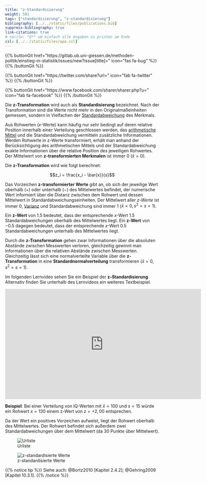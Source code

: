 ```yaml
---
title: "z-Standardisierung"
weight: 501
tags: ["standardisierung", "z-standardisierung"]
bibliography: [../../static/files/publications.bib]
suppress-bibliography: true
link-citations: true
# nocite: "@*" um einfach alle Angaben zu printen am Ende
csl: [../../static/files/apa.csl]
---
```


{{% buttonGit href=\"https\:\/\/gitlab.ub.uni-giessen.de\/methoden-politik\/einstieg-in-statistik\/issues\/new?issue[title]=\" icon=\"fas fa-bug\" %}} {{% /buttonGit %}} 

{{% buttonGit href=\"https\:\/\/twitter.com\/share?url=\" icon=\"fab fa-twitter\" %}} {{% /buttonGit %}}

{{% buttonGit href=\"https\:\/\/www.facebook.com\/sharer\/sharer.php?u=\" icon=\"fab fa-facebook\" %}} {{% /buttonGit %}}

Die **z-Transformation** wird auch als **Standardisierung** bezeichnet. Nach der Transformation sind die Werte nicht mehr in den Originalmaßeinheiten gemessen, sondern in Vielfachen der [Standardabweichung](../../glossar/standardabweichung/index.html) des Merkmals.

Aus Rohwerten ($x$-Werte) kann häufig nur sehr bedingt auf deren relative Position innerhalb einer Verteilung geschlossen werden, das [arithmetische Mittel](../../glossar/mittelwert/index.html) und die Standardabweichung vermitteln zusätzliche Informationen. Werden Rohwerte in z-Werte transformiert, erhält man anhand der Berücksichtigung des arithmetischen Mittels und der Standardabweichung exakte Informationen über die relative Position des jeweiligen Rohwertes. Der Mittelwert von **z-transformierten Merkmalen** ist immer $0$ ($\bar{x}=0$).

Die **z-Transformation** wird wie folgt berechnet:

$$z_i = \frac{x_i - \bar{x}}{s}$$

Das Vorzeichen **z-transformierter Werte** gibt an, ob sich der jeweilige Wert oberhalb ($+$) oder unterhalb ($−$) des Mittelwertes befindet, der numerische Wert informiert über die Distanz zwischen dem Rohwert und dessen Mittelwert in Standardabweichungseinheiten. Der Mittelwert aller *z-Werte* ist immer $0$, [Varianz](../../glossar/varianz/index.html) und Standardabweichung sind immer $1$ ($\bar{x}=0, s^2=s =1$).

Ein **z-Wert** von $1.5$ bedeutet, dass der entsprechende $x$-Wert $1.5$ Standardabweichungen oberhalb des Mittelwertes liegt. Ein **z-Wert** von $−0.5$ dagegen bedeutet, dass der entsprechende $x$-Wert $0.5$ Standardabweichungen unterhalb des Mittelwertes liegt.

Durch die **z-Transformation** gehen zwar Informationen über die absoluten Abstände zwischen Messwerten verloren, gleichzeitig gewinnt man Informationen über die relativen Abstände zwischen Messwerten. Gleichzeitig lässt sich eine normalverteilte Variable über die **z-Transformation** in eine **Standardnormalverteilung** transformieren ($\bar{x}=0, s^2 =s=1$).

Im folgenden Lernvideo sehen Sie ein Beispiel der **z-Standardisierung**. Alternativ finden Sie unterhalb des Lernvideos ein weiteres Textbeispiel.

<center>

<iframe src="https://player.vimeo.com/video/506076549?quality=720p&dnt=1" width="640" height="360" frameborder="0" allow="autoplay; fullscreen; picture-in-picture" allowfullscreen referrerpolicy="noreferrer"></iframe>

</center>

**Beispiel**: Bei einer Verteilung von IQ-Werten mit $\bar{x}=100$ und $s=15$ würde ein Rohwert $x=130$ einem z-Wert von $z=+2,00$ entsprechen.

Da der Wert ein positives Vorzeichen aufweist, liegt der Rohwert oberhalb des Mittelwertes. Der Rohwert befindet sich außerdem zwei Standardabweichungen über dem Mittelwert (da 30 Punkte über Mittelwert).

![Urliste](../images/zstand1.png)

![z-standardisierte Werte](../images/zstand2.png)

{{% notice tip %}}
Siehe auch: @Bortz2010 [Kapitel 2.4.2]; @Gehring2009 [Kapitel 10.3.1].
{{% /notice %}}